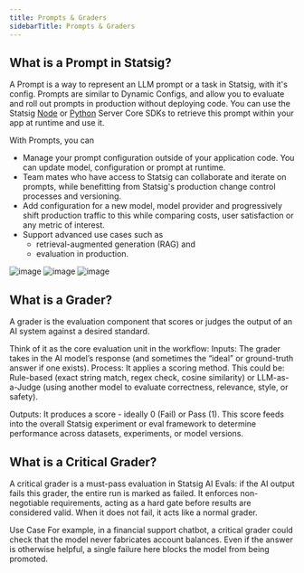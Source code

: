 ```yaml
---
title: Prompts & Graders
sidebarTitle: Prompts & Graders
---
```


## What is a Prompt in Statsig?
A Prompt is a way to represent an LLM prompt or a task in Statsig, with it's config. Prompts are similar to Dynamic Configs, and allow you to evaluate and roll out prompts in production without deploying code. You can use the Statsig [Node](/server-core/node-core#getting-a-prompt) or [Python](/server-core/python-core/#getting-a-prompt) Server Core SDKs to retrieve this prompt within your app at runtime and use it. 

With Prompts, you can 
- Manage your prompt configuration outside of your application code. You can update model, configuration or prompt at runtime. 
- Team mates who have access to Statsig can collaborate and iterate on prompts, while benefitting from Statsig's production change control processes and versioning. 
- Add configuration for a new model, model provider and progressively shift production traffic to this while comparing costs, user satisfaction or any metric of interest. 
- Support advanced use cases such as
   - retrieval-augmented generation (RAG) and
   - evaluation in production.
<Frame caption = "Creating a prompt">
<img alt="image" src="https://github.com/user-attachments/assets/77256d12-0d3f-4caa-8fa7-3719517af4eb" />
</Frame>

<Frame caption = "Code snippet to retrieve the Live version of the prompt">
<img alt="image" src="https://github.com/user-attachments/assets/66e3b7f6-4613-4d7c-84c7-0fd84f890a29" />
</Frame>

<Frame caption = "Looking at the scores for a prompt version">
<img alt="image" src="https://github.com/user-attachments/assets/546c4974-b01d-4d13-85a1-4f2a6bfbb6c1" />
</Frame>


## What is a Grader?
A grader is the evaluation component that scores or judges the output of an AI system against a desired standard.

Think of it as the core evaluation unit in the workflow:
Inputs: The grader takes in the AI model’s response (and sometimes the “ideal” or ground-truth answer if one exists).
Process: It applies a scoring method. This could be: Rule-based (exact string match, regex check, cosine similarity) or LLM-as-a-Judge (using another model to evaluate correctness, relevance, style, or safety).

Outputs: It produces a score - ideally 0 (Fail) or Pass (1). This score feeds into the overall Statsig experiment or eval framework to determine performance across datasets, experiments, or model versions.

## What is a Critical Grader?
A critical grader is a must-pass evaluation in Statsig AI Evals: if the AI output fails this grader, the entire run is marked as failed. It enforces non-negotiable requirements, acting as a hard gate before results are considered valid. When it does not fail, it acts like a normal grader.

Use Case
For example, in a financial support chatbot, a critical grader could check that the model never fabricates account balances. Even if the answer is otherwise helpful, a single failure here blocks the model from being promoted.
